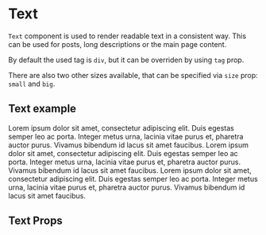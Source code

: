 

<Meta title="Components|Text" component={Text} />

# Text

`Text` component is used to render readable text in a consistent way.
This can be used for posts, long descriptions or the main page content.

By default the used tag is `div`, but it can be overriden by using `tag` prop.

There are also two other sizes available, that can be specified via `size` prop: `small` and `big`.

<Preview>
    <Story name="Default">
        <div className="storybook-container">
            <h2>Text example</h2>
            <Text>
                Lorem ipsum dolor sit amet, consectetur adipiscing elit. Duis egestas semper leo ac
                porta. Integer metus urna, lacinia vitae purus et, pharetra auctor purus. Vivamus
                bibendum id lacus sit amet faucibus.
            </Text>
            <Text size="big">
                Lorem ipsum dolor sit amet, consectetur adipiscing elit. Duis egestas semper leo ac
                porta. Integer metus urna, lacinia vitae purus et, pharetra auctor purus. Vivamus
                bibendum id lacus sit amet faucibus.
            </Text>
            <Text size="small">
                Lorem ipsum dolor sit amet, consectetur adipiscing elit. Duis egestas semper leo ac
                porta. Integer metus urna, lacinia vitae purus et, pharetra auctor purus. Vivamus
                bibendum id lacus sit amet faucibus.
            </Text>
        </div>
    </Story>
</Preview>

## Text Props

<Props of={Text} />
